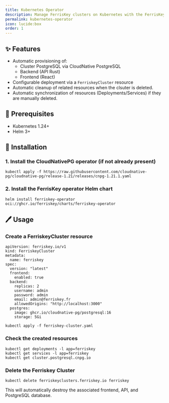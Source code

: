 ```yaml
---
title: Kubernetes Operator
description: Manage FerrisKey clusters on Kubernetes with the FerrisKey Operator. Automate deployment, scaling, and cleanup of PostgreSQL, backend, and frontend resources for secure IAM.
permalink: kubernetes-operator
icon: lucide:box
order: 1
---
```


## ✨ Features
- Automatic provisioning of:
    - Cluster PostgreSQL via CloudNative PostgreSQL
    - Backend (API Rust)
    - Frontend (React)
- Configurable deployment via a `FerriskeyCluster` resource
- Automatic cleanup of related resources when the clsuter is deleted.
- Automatic synchronization of resources (Deployments/Services) if they are manually deleted.

## 🧰 Prerequisites
- Kubernetes 1.24+
- Helm 3+

## 🚀 Installation

### 1. Install the CloudNativePG operator (if not already present)

```
kubectl apply -f https://raw.githubusercontent.com/cloudnative-pg/cloudnative-pg/release-1.21/releases/cnpg-1.21.1.yaml
```

### 2. Install the FerrisKey operator Helm chart

```
helm install ferriskey-operator oci://ghcr.io/ferriskey/charts/ferriskey-operator
```

## 🖊️ Usage

### Create a FerriskeyCluster resource

```
apiVersion: ferriskey.io/v1
kind: FerriskeyCluster
metadata:
  name: ferriskey
spec:
  version: "latest"
  frontend:
    enabled: true
  backend:
    replicas: 2
    username: admin
    password: admin
    email: admin@ferriskey.fr
    allowedOrigins: "http://localhost:3000"
  postgres:
    image: ghcr.io/cloudnative-pg/postgresql:16
    storage: 5Gi
```

```
kubectl apply -f ferriskey-cluster.yaml
```

### Check the created resources

```
kubectl get deployments -l app=ferriskey
kubectl get services -l app=ferriskey
kubectl get cluster.postgresql.cnpg.io
```

### Delete the Ferriskey Cluster

```
kubectl delete ferriskeyclusters.ferriskey.io ferriskey
```

This will automatically destroy the associated frontend, API, and PostgreSQL database.